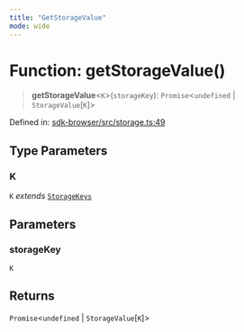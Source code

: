 ```yaml
---
title: "GetStorageValue"
mode: wide
---
```

  
# Function: getStorageValue()

> **getStorageValue**\<`K`\>(`storageKey`): `Promise`\<`undefined` \| `StorageValue`\[`K`\]\>

Defined in: [sdk-browser/src/storage.ts:49](https://github.com/tkhq/sdk/blob/main/packages/sdk-browser/src/storage.ts#L49)

## Type Parameters

### K

`K` *extends* [`StorageKeys`](../StorageKeys/readme)

## Parameters

### storageKey

`K`

## Returns

`Promise`\<`undefined` \| `StorageValue`\[`K`\]\>

